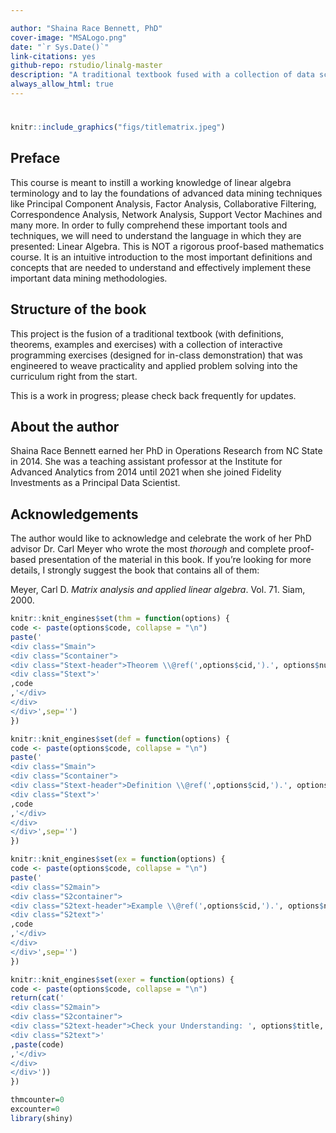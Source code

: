 ```yaml
--- 

author: "Shaina Race Bennett, PhD"
cover-image: "MSALogo.png"
date: "`r Sys.Date()`"
link-citations: yes
github-repo: rstudio/linalg-master
description: "A traditional textbook fused with a collection of data science case studies that was engineered to weave practicality and applied problem solving into a linear algebra curriculum"
always_allow_html: true
---
```


#  {-}
<!-- | -->
<!--        ![](data:image/gif;base64,R0lGODlhAQABAIAAAP///wAAACH5BAEAAAAALAAAAAABAAEAAAICRAEAOw==){height=200px width=2px} -->
<!--<img src="figs/matrixlogo.jpg" style="position:absolute; top:300px; height:800px;  align:center;" /> -->
```r
knitr::include_graphics("figs/titlematrix.jpeg")
``` 

## Preface {-} 

This course is meant to instill a working knowledge of linear algebra terminology and to lay the foundations of advanced data mining techniques like Principal Component Analysis, Factor Analysis, Collaborative Filtering, Correspondence Analysis, Network Analysis, Support Vector Machines and many more. In order to fully comprehend these important tools and techniques, we will need to understand the language in which they are presented: Linear Algebra. This is NOT a rigorous proof-based mathematics course. It is an intuitive introduction to the most important definitions and concepts that are needed to understand and effectively implement these important data mining methodologies. 

## Structure of the book {-}

This project is the fusion of a traditional textbook (with definitions, theorems, examples and exercises) with a collection of interactive programming exercises (designed for in-class demonstration) that was engineered to weave practicality and applied problem solving into the curriculum right from the start. 


This is a work in progress; please check back frequently for updates.

## About the author {-}

Shaina Race Bennett earned her PhD in Operations Research from NC State in 2014. She was a teaching assistant professor at the Institute for Advanced Analytics from 2014 until 2021 when she joined Fidelity Investments as a Principal Data Scientist. 

## Acknowledgements {-}

The author would like to acknowledge and celebrate the work of her PhD advisor Dr. Carl Meyer who wrote the most _thorough_ and complete proof-based presentation of the material in this book. If you're looking for more details, I strongly suggest the book that contains all of them:

Meyer, Carl D. _Matrix analysis and applied linear algebra_. Vol. 71. Siam, 2000.


```r

knitr::knit_engines$set(thm = function(options) {
code <- paste(options$code, collapse = "\n")
paste('
<div class="Smain">
<div class="Scontainer">
<div class="Stext-header">Theorem \\@ref(',options$cid,').', options$num,': ', options$title,'</div>
<div class="Stext">' 
,code
,'</div>
</div>
</div>',sep='')
})

knitr::knit_engines$set(def = function(options) {
code <- paste(options$code, collapse = "\n")
paste('
<div class="Smain">
<div class="Scontainer">
<div class="Stext-header">Definition \\@ref(',options$cid,').', options$num,': ', options$title,'</div>
<div class="Stext">' 
,code
,'</div>
</div>
</div>',sep='')
})

knitr::knit_engines$set(ex = function(options) {
code <- paste(options$code, collapse = "\n")
paste('
<div class="S2main">
<div class="S2container">
<div class="S2text-header">Example \\@ref(',options$cid,').', options$num,': ', options$title,'</div>
<div class="S2text">' 
,code
,'</div>
</div>
</div>',sep='')
})

knitr::knit_engines$set(exer = function(options) {
code <- paste(options$code, collapse = "\n")
return(cat('
<div class="S2main">
<div class="S2container">
<div class="S2text-header">Check your Understanding: ', options$title,'</div>
<div class="S2text">' 
,paste(code)
,'</div>
</div>
</div>'))
})


```



```r
thmcounter=0
excounter=0
library(shiny)
```




<!-- ```{r, echo=F}  -->
<!-- thmcounter=thmcounter+1 -->
<!-- ``` -->



<!-- ```{thm title='Boom. A Theorem.', num=thmcounter} -->
<!-- Boom I just made a custom language interpreter chunk. can I number it though -->
<!-- ``` -->



<!-- ```{r, echo=F}  -->
<!-- thmcounter=thmcounter+1 -->
<!-- ``` -->



<!-- ```{def title='Boom again. A Definition too.', num=thmcounter} -->
<!-- I made a definition too, and I numbered them.  -->

<!-- Check! -->
<!-- ``` -->

<!-- ```{r echo=F} -->
<!-- library(knitr) -->
<!-- ``` -->





<!-- ## ermehgerd -->

<!-- ```{r,echo=F}  -->
<!-- excounter=excounter+1 -->
<!-- ``` -->




<!-- ```{ex name = 'Cool Example, Girl', num=excounter} -->
<!-- Insert-mind-blowing-example-text. -->
<!-- Maybe an image for Good Measure: -->
<!--   <img src="_book/iaaicon.png" width="140"> -->
<!-- ``` -->
